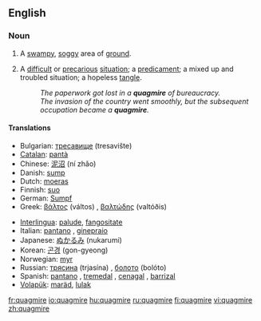==English==
{{wikipedia}}
===Noun===
{{en-noun}}

# A [[swampy]], [[soggy]] area of [[ground]].
# {{figurative}} A [[difficult]] or [[precarious]] [[situation]]; a [[predicament]]; a mixed up and troubled situation; a hopeless [[tangle]].
#:''The paperwork got lost in a '''quagmire''' of bureaucracy.''
#:''The invasion of the country went smoothly, but the subsequent occupation became a '''quagmire'''.''

====Translations====
{{top}}
*Bulgarian: [[тресавище]] (tresavište)
*[[Catalan]]: [[pantà]] {{m}}
*Chinese: [[泥沼]] (ní zhǎo)
*Danish: [[sump#Danish|sump]] {{c}} 
*Dutch: [[moeras]] {{n}}
*Finnish: [[suo]]
*German: [[Sumpf]] {{m}}
*Greek: [[βάλτος]] (váltos) {{m}}, [[βαλτώδης]] (valtóðis) {{m}}
{{mid}}
*[[Interlingua]]: [[palude]], [[fangositate]]
*Italian: [[pantano]] {{m}},  [[ginepraio]] {{m}}
*Japanese: [[ぬかるみ]] (nukarumi)
*Korean: [[곤경]] (gon-gyeong)
*Norwegian: [[myr]] {{f}}
*Russian: [[трясина]] (trjasína) {{f}}, [[болото]] (bolóto) {{n}}
*Spanish: [[pantano]] {{m}}, [[tremedal]] {{m}}, [[cenagal]] {{m}}, [[barrizal]] {{m}}
*[[Volapük]]: [[maräd]], [[lulak]]
{{bottom}}

[[fr:quagmire]]
[[io:quagmire]]
[[hu:quagmire]]
[[ru:quagmire]]
[[fi:quagmire]]
[[vi:quagmire]]
[[zh:quagmire]]